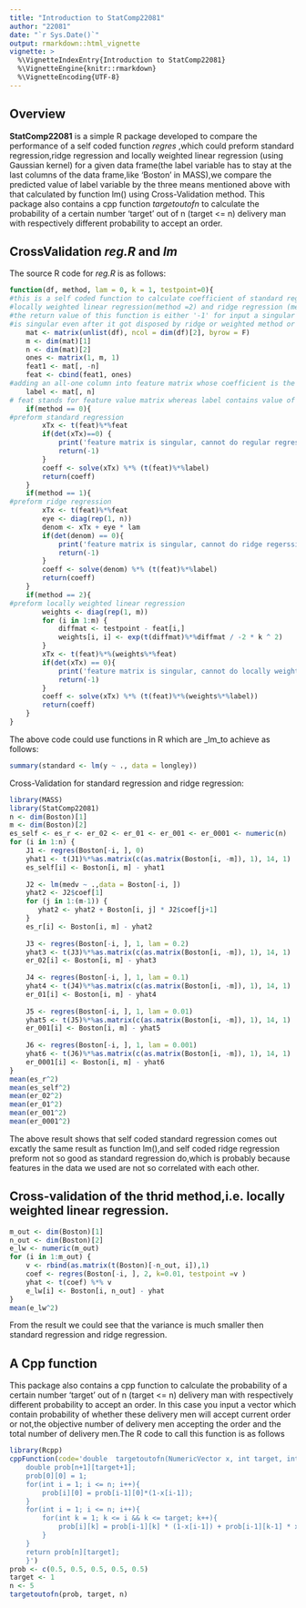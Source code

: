 ```yaml
---
title: "Introduction to StatComp22081"
author: "22081"
date: "`r Sys.Date()`"
output: rmarkdown::html_vignette
vignette: >
  %\VignetteIndexEntry{Introduction to StatComp22081}
  %\VignetteEngine{knitr::rmarkdown}
  %\VignetteEncoding{UTF-8}
---
```


## Overview

__StatComp22081__ is a simple R package developed to compare the performance of a self coded function _regres_ ,which could preform standard regression,ridge regression and locally weighted linear regression (using Gaussian kernel) for a given data frame(the label variable has to stay at the last columns of the data frame,like 'Boston' in MASS),we compare the predicted value of label variable by the three means mentioned above with that calculated by function lm() using Cross-Validation method.
This package also contains a cpp function _targetoutofn_  to calculate the  probability of  a certain number 'target' out of n (target <= n) delivery man with respectively different probability to accept an order.



## CrossValidation  _reg.R_ and _lm_

The source R code for _reg.R_ is as follows:

```r
function(df, method, lam = 0, k = 1, testpoint=0){
#this is a self coded function to calculate coefficient of standard regression(method = 0),
#locally weighted linear regression(method =2) and ridge regression (method = 1)
#the return value of this function is either '-1' for input a singular feature matrix or matrix that
#is singular even after it got disposed by ridge or weighted method or return the objective coefficient matrix
    mat <- matrix(unlist(df), ncol = dim(df)[2], byrow = F)
    m <- dim(mat)[1]
    n <- dim(mat)[2]
    ones <- matrix(1, m, 1)
    feat1 <- mat[, -n]
    feat <- cbind(feat1, ones)
#adding an all-one column into feature matrix whose coefficient is the intercept of the linear model of the result
    label <- mat[, n]
# feat stands for feature value matrix whereas label contains value of label value of trained sample   
    if(method == 0){
#preform standard regression
        xTx <- t(feat)%*%feat
        if(det(xTx)==0) {
            print('feature matrix is singular, cannot do regular regression')
            return(-1)
        }
        coeff <- solve(xTx) %*% (t(feat)%*%label)
        return(coeff)
    }
    if(method == 1){
#preform ridge regression
        xTx <- t(feat)%*%feat
        eye <- diag(rep(1, n))
        denom <- xTx + eye * lam
        if(det(denom) == 0){
            print('feature matrix is singular, cannot do ridge regerssion')
            return(-1)
        }
        coeff <- solve(denom) %*% (t(feat)%*%label)
        return(coeff)
    }
    if(method == 2){
#preform locally weighted linear regression
        weights <- diag(rep(1, m))
        for (i in 1:m) {
            diffmat <- testpoint - feat[i,]
            weights[i, i] <- exp(t(diffmat)%*%diffmat / -2 * k ^ 2)
        }
        xTx <- t(feat)%*%(weights%*%feat)
        if(det(xTx) == 0){
            print('feature matrix is singular, cannot do locally weighted linear regerssion')
            return(-1)
        }
        coeff <- solve(xTx) %*% (t(feat)%*%(weights%*%label))
        return(coeff)
    }
}
```

The above code could use functions in R which are _lm_to achieve as follows:

```r
summary(standard <- lm(y ~ ., data = longley))
```

Cross-Validation for standard regression and ridge regression:

```r
library(MASS)
library(StatComp22081)
n <- dim(Boston)[1]
m <- dim(Boston)[2]
es_self <- es_r <- er_02 <- er_01 <- er_001 <- er_0001 <- numeric(n)
for (i in 1:n) {
    J1 <- regres(Boston[-i, ], 0)
    yhat1 <- t(J1)%*%as.matrix(c(as.matrix(Boston[i, -m]), 1), 14, 1)
    es_self[i] <- Boston[i, m] - yhat1
    
    J2 <- lm(medv ~ .,data = Boston[-i, ])
    yhat2 <- J2$coef[1]
    for (j in 1:(m-1)) {
       yhat2 <- yhat2 + Boston[i, j] * J2$coef[j+1] 
    }
    es_r[i] <- Boston[i, m] - yhat2
    
    J3 <- regres(Boston[-i, ], 1, lam = 0.2)
    yhat3 <- t(J3)%*%as.matrix(c(as.matrix(Boston[i, -m]), 1), 14, 1)
    er_02[i] <- Boston[i, m] - yhat3
    
    J4 <- regres(Boston[-i, ], 1, lam = 0.1)
    yhat4 <- t(J4)%*%as.matrix(c(as.matrix(Boston[i, -m]), 1), 14, 1)
    er_01[i] <- Boston[i, m] - yhat4
    
    J5 <- regres(Boston[-i, ], 1, lam = 0.01)
    yhat5 <- t(J5)%*%as.matrix(c(as.matrix(Boston[i, -m]), 1), 14, 1)
    er_001[i] <- Boston[i, m] - yhat5
    
    J6 <- regres(Boston[-i, ], 1, lam = 0.001)
    yhat6 <- t(J6)%*%as.matrix(c(as.matrix(Boston[i, -m]), 1), 14, 1)
    er_0001[i] <- Boston[i, m] - yhat6
}
mean(es_r^2)
mean(es_self^2)
mean(er_02^2)
mean(er_01^2)
mean(er_001^2)
mean(er_0001^2)


```

The above result shows that self coded standard regression comes out excatly the same result as function lm(),and self coded ridge regression preform not so good as standard regression do,which is probably because features in the data we used are not so correlated with each other. 

## Cross-validation of the thrid method,i.e. locally weighted linear regression.

```r
m_out <- dim(Boston)[1]
n_out <- dim(Boston)[2]
e_lw <- numeric(m_out)
for (i in 1:m_out) {
    v <- rbind(as.matrix(t(Boston)[-n_out, i]),1)
    coef <- regres(Boston[-i, ], 2, k=0.01, testpoint =v )
    yhat <- t(coef) %*% v
    e_lw[i] <- Boston[i, n_out] - yhat
}
mean(e_lw^2)
```

From the result we could see that the variance is much smaller then standard regression and ridge regression.

## A Cpp function 

  This package also contains a cpp function to calculate the  probability of  a certain number 'target' out of n (target <= n) delivery man with respectively different probability to accept an order.
  In this case you input a  vector which contain probability of whether these delivery men will accept current order or not,the objective number of delivery men accepting the order and the total number of delivery men.The R code to call this function is as follows

```r
library(Rcpp)
cppFunction(code='double  targetoutofn(NumericVector x, int target, int n) {
    double prob[n+1][target+1];
    prob[0][0] = 1;
    for(int i = 1; i <= n; i++){
        prob[i][0] = prob[i-1][0]*(1-x[i-1]);
    }
    for(int i = 1; i <= n; i++){
        for(int k = 1; k <= i && k <= target; k++){
            prob[i][k] = prob[i-1][k] * (1-x[i-1]) + prob[i-1][k-1] * x[i-1];
        }
    }
    return prob[n][target];
    }')
prob <- c(0.5, 0.5, 0.5, 0.5, 0.5)
target <- 1
n <- 5
targetoutofn(prob, target, n)
```

